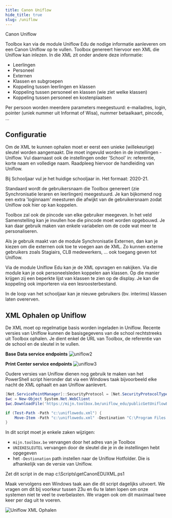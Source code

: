 ```yaml
---
title: Canon Uniflow
hide_title: true
slug: /uniflow
---
```


<ImageTitle img="uniflow.png">Canon Uniflow</ImageTitle>

Toolbox kan via de module Uniflow Edu de nodige informatie aanleveren om een Canon Uniflow op te vullen. Toolbox genereert hiervoor een XML die Uniflow kan inlezen. In die XML zit onder andere deze informatie:

- Leerlingen
- Personeel
- Externen
- Klassen en subgroepen
- Koppeling tussen leerlingen en klassen
- Koppeling tussen personeel en klassen (wie ziet welke klassen)
- Koppeling tussen personeel en kostenplaatsen

Per persoon worden meerdere parameters meegestuurd: e-mailadres, login, pointer (uniek nummer uit Informat of Wisa), nummer betaalkaart, pincode, ... 

## Configuratie

Om de XML te kunnen ophalen moet er eerst een unieke (willekeurige) sleutel worden aangemaakt. Die moet ingevuld worden in de instellingen - Uniflow. Vul daarnaast ook de instellingen onder 'School' in: referentie, korte naam en volledige naam. Raadpleeg hiervoor de handleiding van Uniflow.

Bij Schooljaar vul je het huidige schooljaar in. Het formaat: 2020-21.

Standaard wordt de gebruikersnaam die Toolbox genereert (zie Synchronisatie leraren en leerlingen) meegestuurd. Je kan bijkomend nog een extra 'loginnaam' meesturen die afwijkt van de gebruikersnaam zodat Uniflow ook hier op kan koppelen.

Toolbox zal ook de pincode van elke gebruiker meegeven. In het veld Samenstelling kan je invullen hoe die pincode moet worden opgebouwd. Je kan daar gebruik maken van enkele variabelen om de code wat meer te personaliseren.

Als je gebruik maakt van de module Synchronisatie Externen, dan kan je kiezen om die externen ook toe te voegen aan de XML. Zo kunnen externe gebruikers zoals Stagiairs, CLB medewerkers, ... ook toegang geven tot Uniflow. 

Via de module Uniflow Edu kan je de XML opvragen en nakijken. Via die module kan je ook personeelsleden koppelen aan klassen. Op die manier krijgen zij een beperkte lijst van klassen te zien op de display. Je kan die koppeling ook importeren via een lesroosterbestand.

In de loop van het schooljaar kan je nieuwe gebruikers (bv. interims) klassen laten overerven.

## XML Ophalen op Uniflow

De XML moet op regelmatige basis worden ingeladen in Uniflow. Recente versies van Uniflow kunnen de basisgegevens van de school rechtstreeks uit Toolbox ophalen. Je dient enkel de URL van Toolbox, de referentie van de school en de sleutel in te vullen.

**Base Data service endpoints**
![uniflow2](./uniflow2.png)

**Print Center service endpoints**
![uniflow3](./uniflow3.png)

Oudere versies van Uniflow dienen nog gebruik te maken van het PowerShell script hieronder dat via een Windows taak bijvoorbeeld elke nacht de XML ophaalt en aan Uniflow aanlevert.

```powershell
[Net.ServicePointManager]::SecurityProtocol = [Net.SecurityProtocolType]::Tls12
$wc = New-Object System.Net.WebClient
$wc.DownloadFile('https://mijn.toolbox.be/uniflow_edu/publicGetUniflowEDUXML.php?key=UNIEKESLEUTEL','c:\uniflowedu.xml')

if (Test-Path -Path "c:\uniflowedu.xml") {
    Move-Item -Path "c:\uniflowedu.xml" -Destination "C:\Program Files (x86)\Common Files\NT-ware Shared\Data\EduPlatform\BaseData\uniflowedu.xml"
} 
```

In dit script moet je enkele zaken wijzigen:
- `mijn.toolbox.be` vervangen door het adres van je Toolbox
- `UNIEKESLEUTEL` vervangen door de sleutel die je in de instellingen hebt opgegeven
- het `-Destionation` path instellen naar de Uniflow Hotfolder. Die is afhankelijk van de versie van Uniflow.

Zet dit script in de map c:\Scripts\getCanonEDUXML.ps1

Maak vervolgens een Windows taak aan die dit script dagelijks uitvoert. We vragen om dit bij voorkeur tussen 23u en 6u te laten lopen om onze systemen niet te veel te overbelasten. We vragen ook om dit maximaal twee keer per dag uit te voeren.

![Uniflow XML Ophalen](./UniflowXMLOphalen.png)